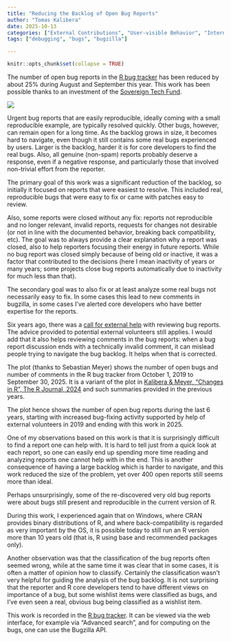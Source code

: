 ---
title: "Reducing the Backlog of Open Bug Reports"
author: "Tomas Kalibera"
date: 2025-10-13
categories: ["External Contributions", "User-visible Behavior", "Internals"]
tags: ["debugging", "bugs", "bugzilla"]

---

```{r setup, include=FALSE}
knitr::opts_chunk$set(collapse = TRUE)
```
The number of open bug reports in the [R bug tracker](https://bugs.r-project.org/)
has been reduced by about 25% during August and September this year.  This
work has been possible thanks to an investment of the
[Sovereign Tech Fund](https://www.sovereign.tech/tech/r-project).

![](../../../../post/reducing-the-backlog-of-open-bug-reports/open.png)

Urgent bug reports that are easily reproducible, ideally coming with a small
reproducible example, are typically resolved quickly.  Other bugs, however,
can remain open for a long time.  As the backlog grows in size, it becomes
hard to navigate, even though it still contains some real bugs
experienced by users.  Larger is the backlog, harder it is for core
developers to find the real bugs.  Also, all genuine (non-spam) reports
probably deserve a response, even if a negative response, and particularly
those that involved non-trivial effort from the reporter.

The primary goal of this work was a significant reduction of the backlog, so
initially it focused on reports that were easiest to resolve.  This included real,
reproducible bugs that were easy to fix or came with patches easy to review.

Also, some reports were closed without any fix: reports not
reproducible and no longer relevant, invalid reports, requests for changes
not desirable (or not in line with the documented behavior, breaking
back compatibility, etc).  The goal was to always provide a 
clear explanation why a report was closed, also to help reporters focusing
their energy in future reports.  While no bug report was closed simply
because of being old or inactive, it was a factor that contributed to the
decisions (here I mean inactivity of years or many years; some projects
close bug reports automatically due to inactivity for much less than that).

The secondary goal was to also fix or at least analyze some real bugs not
necessarily easy to fix. In some cases this lead to new comments in
bugzilla, in some cases I've alerted core developers who have better
expertise for the reports. 

Six years ago, there was a
[call for external help](https://blog.r-project.org/2019/10/09/r-can-use-your-help-reviewing-bug-reports)
with reviewing bug reports.  The advice provided to potential external
volunteers still applies.  I would add that it also helps reviewing comments
in the bug reports: when a bug report discussion ends with a technically
invalid comment, it can mislead people trying to navigate the
bug backlog.  It helps when that is corrected.

The plot (thanks to Sebastian Meyer) shows the number of open bugs
and number of comments in the R bug tracker from October 1, 2019 to September 30, 2025.
It is a variant of the plot in [Kalibera & Meyer, "Changes in R", The R Journal,
2024](https://journal.r-project.org/news/RJ-2024-2-rcore/) and
such summaries provided in the previous years.

The plot hence shows the number of open bug reports during the last 6
years, starting with increased bug-fixing activity supported by help of
external volunteers in 2019 and ending with this work in 2025.

One of my observations based on this work is that it is surprisingly
difficult to find a report one can help with.  It is hard to tell just from
a quick look at each report, so one can easily end up spending more time reading
and analyzing reports one cannot help with in the end.  This is another
consequence of having a large backlog which is harder to navigate, and this
work reduced the size of the problem, yet over 400 open reports still seems
more than ideal.

Perhaps unsurprisingly, some of the re-discovered very old bug reports were
about bugs still present and reproducible in the current version of R.

During this work, I experienced again that on Windows, where CRAN provides
binary distributions of R, and where back-compatibility is regarded as
very important by the OS, it is possible today to still run an R version more
than 10 years old (that is, R using base and recommended packages only).

Another observation was that the classification of the bug reports often
seemed wrong, while at the same time it was clear that in some cases, it 
is often a matter of opinion how to classify.  Certainly the classification
wasn't very helpful for guiding the analysis of the bug backlog.  It is not
surprising that the reporter and R core developers tend to have different
views on importance of a bug, but some wishlist items were classified as
bugs, and I've even seen a real, obvious bug being classified as a wishlist
item.  

This work is recorded in the [R bug tracker](https://bugs.r-project.org/).
It can be viewed via the web interface, for example via "Advanced search",
and for computing on the bugs, one can use the Bugzilla API.
